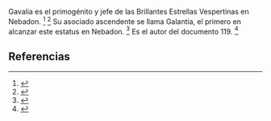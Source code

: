 Gavalia es el primogénito y jefe de las Brillantes Estrellas Vespertinas en Nebadon. <ref>{{lib|LU|37|2|6}}</ref> <ref>{{lib|LU|119|0|1}}</ref> Su asociado ascendente se llama Galantia, el primero en alcanzar este estatus en Nebadon. <ref>{{lib|LU|37|2|6}}</ref> Es el autor del documento 119. <ref>{{lib|LU|119|0|1}}</ref> 

== Referencias ==
<references />
